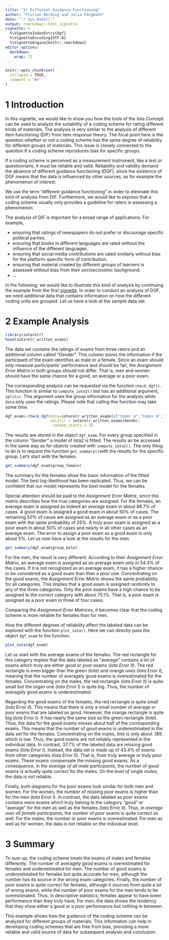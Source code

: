 ```yaml
---
title: "3) Different Guidance Functioning"
author: "Florian Berding and Julia Pargmann"
date: "`r Sys.Date()`"
output: rmarkdown::html_vignette
vignette: >
  %\VignetteIndexEntry{dgf}
  %\VignetteEncoding{UTF-8}
  %\VignetteEngine{knitr::rmarkdown}
editor_options: 
  markdown: 
    wrap: 72
---
```


```r
knitr::opts_chunk$set(
  collapse = TRUE,
  comment = "#>"
)
```

# 1 Introduction

In this vignette, we would like to show you how the tools of the *Iota
Concept* can be used to analyze the suitability of a coding scheme for
rating different kinds of materials. The analysis is very similar to the
analysis of different item functioning (DIF) from item response theory.
The focal point here is the question whether or not a coding scheme has
the same degree of reliability for different groups of materials. This
issue is closely connected to the question if a coding scheme reproduces
bias for specific groups.

If a coding scheme is perceived as a measurement instrument, like a test
or questionnaire, it must be reliable and valid. Reliability and
validity demand the absence of different guidance functioning (DGF), since
the existence of DGF means that the data is influenced by other sources, as
for example the phenomenon of interest.

We use the term "different guidance functioning" in order to eliminate
this kind of analysis from DIF. Furthermore, we would like to express
that a coding scheme usually only
provides a guideline for raters in assessing a phenomenon.

The analysis of DIF is important for a broad range of applications. For
example,

-   ensuring that ratings of newspapers do not prefer or discourage
    specific political parties.
-   ensuring that books in different languages are rated without the
    influence of the different languages.
-   ensuring that social media contributions are rated similarly without
    bias for the platform-specific form of contribution.
-   ensuring that material created by different groups of learners is
    assessed without bias from their socioeconomic background.
-   ...

In the following, we would like to illustrate this kind of analysis by
continuing the example from the first [vignette](iotarelr.html). In
order to conduct an analysis of DGF, we need additional data that
contains information on how the different coding units are grouped. Let
us have a look at the sample data set.

# 2 Example Analysis

```r
library(iotarelr)
head(iotarelr_written_exams)
```

The data set contains the ratings of exams from three raters and an
additional column called "Gender". This column stores the information if
the participant of the exam identifies as male or a female. Since an
exam should only measure participants' performance and should be fair,
the *Assignment Error Matrix* in both groups should not differ. That is,
men and women should have the same chance for a good, an average or a
poor exam.

The corresponding analysis can be requested via the function
`check_dgf()`. This function is similar to `compute_iota2()` but has an
additional argument, `splitcr`. This argument uses the group information
for the analysis while `data` only uses the ratings. Please note that
calling this function may take some time.

```r
dgf_exam<-check_dgf(data=iotarelr_written_exams[c("Coder A","Coder B","Coder C")],
                    splitcr = iotarelr_written_exams$Gender,
                     random_starts = 2)
```

The results are stored in the object `dgf_exam`. For every group
specified in the column "Gender" a model of Iota2 is fitted. The results
an be accessed in the same way as for objects created with
`compute_iota2()`. The only thing to do is to request the function
`get_summary()`with the results for the specific group. Let's start with
the females.

```r
get_summary(dgf_exam$group_female)
```

The summary for the females show the basic information of the fitted
model. The best log-likelihood has been replicated. Thus, we can be
confident that our model represents the best model for the females.

Special attention should be paid to the *Assignment Error Matrix*, since
this matrix describes how the true categories are assigned. For the
females, an average exam is assigned as indeed an average exam in about
88.7% of cases. A good exam is assigned a good exam in about 50% of
cases. The remaining 50% of cases are assigned as an average exam or as
a poor exam with the same probability of 25%. A truly poor exam is
assigned as a poor exam in about 50% of cases and nearly in all other
cases as an average exam. The error to assign a poor exam as a good exam
is only about 5%. Let us now have a look at the results for the men.

```r
get_summary(dgf_exam$group_male)
```

For the men, the result is very different. According to their
*Assignment Error Matrix*, an average exam is assigned as an average
exam only in 54.4% of the cases. If it is not recognized as an average
exam, it has a higher chance to be considered as a good exam than than a
poor one. Concentrating on the good exams, the *Assignment Error Matrix*
shows the same probability for all categories. This implies that a good
exam is assigned randomly to any of the three categories. Only the poor
exams have a high chance to be assigned to the correct category with
about 75.1%. That is, a poor exam is assigned as a poor exam in three of
four cases.

Comparing the *Assignment Error Matrices*, it becomes clear that the
coding scheme is more reliable for females than for men.

How the different degrees of reliability affect the labeled data can be
explored with the function `plot_iota()`. Here we can directly pass the
object `dgf_exam` to the function.

```r
plot_iota(dgf_exam)
```

Let us start with the average exams of the females. The red rectangle
for this category implies that the data labeled as "average" contains a
lot of exams which truly are either good or poor exams (*Iota Error
II*). The red rectangle is even bigger than the green (*Iota*) and
orange ones (*Iota Error I*), meaning that the number of averagely good
exams is overestimated for the females. Concentrating on the males, the
red rectangle (*Iota Error II*) is quite small but the organ one (*Iota
Error I*) is quite big. Thus, the number of averagely good exams is
underestimated.

Regarding the good exams of the females, the red rectangle is quite
small (*Iota Error II*). This means that there is only a small number of
average or poor exams that are labeled as good. However, the orange
rectangle is quite big (*Iota Error I*). It has nearly the same size as
the green rectangle (*Iota*). Thus, the data for the good exams misses
about half of the corresponding exams. This means that the number of
good exams is underestimated in the data set for the females.
Concentrating on the males, *Iota* is only about .189, which is low.
Thus, the good exams are not reliably represented in the individual
data. In contrast, 37.7% of the labeled data are missing good exams
(*Iota Error I*). Instead, the data set is made up of 43.4% of exams
from other categories (*Iota Error II*). That is, from truly average or
truly poor exams. These exams compensate the missing good exams. As a
consequence, in the *average of all male participants*, the number of
good exams is actually quite correct for the males. On the *level of
single males*, the data is not reliable.

Finally, both diagrams for the poor exams look similar for both men and
women. For the women, the number of missing poor exams is higher than
for the men (*Iota Error I*). In contrast, the data labeled as poor
exams contains more exams which truly belong to the category "good" or
"average" for the men as well as the females (*Iota Error II*). Thus, in
*average over all female participants*, the number of poor exams is
quite correct as well. For the males, the number or poor exams is
overestimated. For men as well as for women, the data is not reliable on
the individual level.

# 3 Summary

To sum up, the coding scheme treats the exams of males and females
differently. The number of averagely good exams is overestimated for
females and underestimated for men. The number of good exams is
underestimated for females but quite accurate for men, although the
number has its source in the wrong exam categories. Finally, the number
of poor exams is quite correct for females, although it sources from
quite a lot of wrong exams, while the number of poor exams for the men
tends to be overestimated. Thus, in descriptive statistics, females
appear to have lower performance than they truly have. For men, the data
shows the tendency that they show either a good or a poor performance
but nothing in between.

This example shows how the guidance of the coding scheme can be analyzed
for different groups of materials. This information can help in
developing coding schemes that are free from bias, providing a more
reliable and valid source of data for subsequent analysis and
conclusion.
